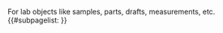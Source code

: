 {{Helper/Docu/FormTemplate}}

For lab objects like samples, parts, drafts, measurements, etc.
{{#subpagelist: }}
